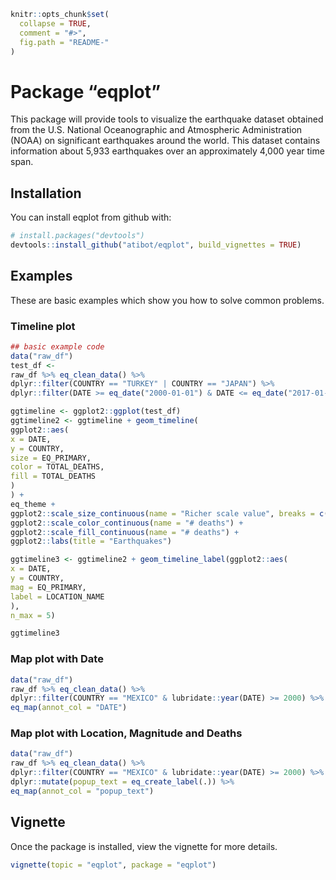 ```r
knitr::opts_chunk$set(
  collapse = TRUE,
  comment = "#>",
  fig.path = "README-"
)
```

# Package "eqplot"

This package will provide tools to visualize the earthquake dataset obtained from the U.S. National Oceanographic and Atmospheric Administration (NOAA) on significant earthquakes around the world. This dataset contains information about 5,933 earthquakes over an approximately 4,000 year time span.


## Installation

You can install eqplot from github with:

```r
# install.packages("devtools")
devtools::install_github("atibot/eqplot", build_vignettes = TRUE)
```


## Examples

These are basic examples which show you how to solve common problems. 

### Timeline plot

```r
## basic example code
data("raw_df")
test_df <-
raw_df %>% eq_clean_data() %>%
dplyr::filter(COUNTRY == "TURKEY" | COUNTRY == "JAPAN") %>%
dplyr::filter(DATE >= eq_date("2000-01-01") & DATE <= eq_date("2017-01-01"))

ggtimeline <- ggplot2::ggplot(test_df)
ggtimeline2 <- ggtimeline + geom_timeline(
ggplot2::aes(
x = DATE,
y = COUNTRY,
size = EQ_PRIMARY,
color = TOTAL_DEATHS,
fill = TOTAL_DEATHS
)
) +
eq_theme +
ggplot2::scale_size_continuous(name = "Richer scale value", breaks = c(0, 2, 4, 6, 8)) +
ggplot2::scale_color_continuous(name = "# deaths") +
ggplot2::scale_fill_continuous(name = "# deaths") +
ggplot2::labs(title = "Earthquakes")

ggtimeline3 <- ggtimeline2 + geom_timeline_label(ggplot2::aes(
x = DATE,
y = COUNTRY,
mag = EQ_PRIMARY,
label = LOCATION_NAME
),
n_max = 5)

ggtimeline3
```

### Map plot with Date 

```r
data("raw_df")
raw_df %>% eq_clean_data() %>%
dplyr::filter(COUNTRY == "MEXICO" & lubridate::year(DATE) >= 2000) %>%
eq_map(annot_col = "DATE")
```

### Map plot with Location, Magnitude and Deaths

```r
data("raw_df")
raw_df %>% eq_clean_data() %>%
dplyr::filter(COUNTRY == "MEXICO" & lubridate::year(DATE) >= 2000) %>%
dplyr::mutate(popup_text = eq_create_label(.)) %>%
eq_map(annot_col = "popup_text")
```

## Vignette

Once the package is installed, view the vignette for more details.

```r
vignette(topic = "eqplot", package = "eqplot")
```
